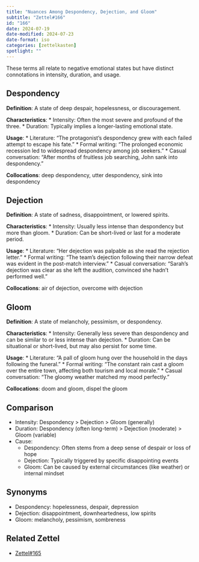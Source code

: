 ```yaml
---
title: "Nuances Among Despondency, Dejection, and Gloom"
subtitle: "Zettel#166"
id: "166"
date: 2024-07-19
date-modified: 2024-07-23
date-format: iso
categories: [zettelkasten]
spotlight: ""
---
```

These terms all relate to negative emotional states but have distinct connotations in intensity, duration, and usage.

## Despondency

**Definition**: A state of deep despair, hopelessness, or discouragement.

**Characteristics**:
* Intensity: Often the most severe and profound of the three.
* Duration: Typically implies a longer-lasting emotional state.

**Usage**: 
* Literature: "The protagonist's despondency grew with each failed attempt to escape his fate."
* Formal writing: "The prolonged economic recession led to widespread despondency among job seekers."
* Casual conversation: "After months of fruitless job searching, John sank into despondency."

**Collocations**: deep despondency, utter despondency, sink into despondency

## Dejection

**Definition**: A state of sadness, disappointment, or lowered spirits.

**Characteristics**:
* Intensity: Usually less intense than despondency but more than gloom.
* Duration: Can be short-lived or last for a moderate period.

**Usage**:
* Literature: "Her dejection was palpable as she read the rejection letter."
* Formal writing: "The team's dejection following their narrow defeat was evident in the post-match interview."
* Casual conversation: "Sarah's dejection was clear as she left the audition, convinced she hadn't performed well."

**Collocations**: air of dejection, overcome with dejection

## Gloom

**Definition**: A state of melancholy, pessimism, or despondency.

**Characteristics**:
* Intensity: Generally less severe than despondency and can be similar to or less intense than dejection.
* Duration: Can be situational or short-lived, but may also persist for some time.

**Usage**:
* Literature: "A pall of gloom hung over the household in the days following the funeral."
* Formal writing: "The constant rain cast a gloom over the entire town, affecting both tourism and local morale."
* Casual conversation: "The gloomy weather matched my mood perfectly."

**Collocations**: doom and gloom, dispel the gloom

## Comparison

* Intensity: Despondency > Dejection > Gloom (generally)
* Duration: Despondency (often long-term) > Dejection (moderate) > Gloom (variable)
* Cause: 
  * Despondency: Often stems from a deep sense of despair or loss of hope
  * Dejection: Typically triggered by specific disappointing events
  * Gloom: Can be caused by external circumstances (like weather) or internal mindset

## Synonyms

* Despondency: hopelessness, despair, depression
* Dejection: disappointment, downheartedness, low spirits
* Gloom: melancholy, pessimism, sombreness

## Related Zettel

* [Zettel#165](/zettel/165/)
